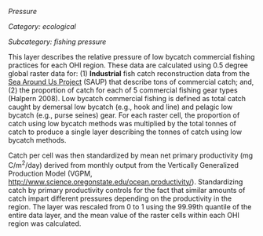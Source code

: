 *Pressure*

*Category: ecological*

*Subcategory: fishing pressure*

This layer describes the relative pressure of low bycatch commercial fishing practices for each OHI region. These data are calculated using 0.5 degree global raster data for: (1) **Industrial** fish catch reconstruction data from the [Sea Around Us Project](http://www.seaaroundus.org/) (SAUP) that describe tons of commercial catch; and, (2) the proportion of catch for each of 5 commercial fishing gear types (Halpern 2008).  Low bycatch commercial fishing is defined as total catch caught by demersal low bycatch (e.g., hook and line) and pelagic low bycatch (e.g., purse seines) gear. For each raster cell, the proportion of catch using low bycatch methods was multiplied by the total tonnes of catch to produce a single layer describing the tonnes of catch using low bycatch methods.  

Catch per cell was then standardized by mean net primary productivity (mg C/m^2^/day) derived from monthly output from the Vertically Generalized Production Model (VGPM,  [http://www.science.oregonstate.edu/ocean.productivity/](http://www.science.oregonstate.edu/ocean.productivity/)). Standardizing catch by primary productivity controls for the fact that similar amounts of catch impart different pressures depending on the productivity in the region. The layer was rescaled from 0 to 1 using the 99.99th quantile of the entire data layer, and the mean value of the raster cells within each OHI region was calculated.